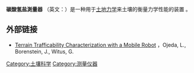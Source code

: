 '''碳酸氢盐測量器''' （英文：{{lang|en|bevameter}}）是一种用于[[土地力学|土地力学]]来土壤的衡量力学性能的装置 。

==外部链接==

*[http://www-personal.umich.edu/~johannb/Papers/paper111.pdf Terrain Trafficability Characterization with a Mobile Robot] {{Wayback|url=http://www-personal.umich.edu/~johannb/Papers/paper111.pdf |date=20080419061341 }} ，Ojeda, L., Borenstein, J., Witus, G.
{{Translation/Ref|en|Bevameter|oldid=153974961}}

[[Category:土壤科学|Category:土壤科学]]
[[Category:测量仪器|Category:测量仪器]]